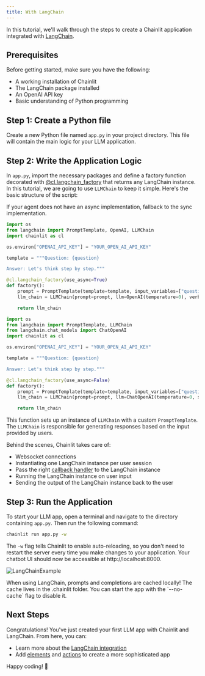 ```yaml
---
title: With LangChain
---
```


In this tutorial, we'll walk through the steps to create a Chainlit application integrated with [LangChain](https://github.com/hwchase17/langchain).

## Prerequisites

Before getting started, make sure you have the following:

- A working installation of Chainlit
- The LangChain package installed
- An OpenAI API key
- Basic understanding of Python programming

## Step 1: Create a Python file

Create a new Python file named `app.py` in your project directory. This file will contain the main logic for your LLM application.

## Step 2: Write the Application Logic

In `app.py`, import the necessary packages and define a factory function decorated with [@cl.langchain_factory](/api-reference/langchain/langchain-factory) that returns any LangChain instance. In this tutorial, we are going to use `LLMChain` to keep it simple. Here's the basic structure of the script:

<Note>
  If your agent does not have an async implementation, fallback to the sync
  implementation.
</Note>

<CodeGroup>

```python Async
import os
from langchain import PromptTemplate, OpenAI, LLMChain
import chainlit as cl

os.environ["OPENAI_API_KEY"] = "YOUR_OPEN_AI_API_KEY"

template = """Question: {question}

Answer: Let's think step by step."""

@cl.langchain_factory(use_async=True)
def factory():
    prompt = PromptTemplate(template=template, input_variables=["question"])
    llm_chain = LLMChain(prompt=prompt, llm=OpenAI(temperature=0), verbose=True)

    return llm_chain
```

```python Sync
import os
from langchain import PromptTemplate, LLMChain
from langchain.chat_models import ChatOpenAI
import chainlit as cl

os.environ["OPENAI_API_KEY"] = "YOUR_OPEN_AI_API_KEY"

template = """Question: {question}

Answer: Let's think step by step."""

@cl.langchain_factory(use_async=False)
def factory():
    prompt = PromptTemplate(template=template, input_variables=["question"])
    llm_chain = LLMChain(prompt=prompt, llm=ChatOpenAI(temperature=0, streaming=True))

    return llm_chain
```

</CodeGroup>

This function sets up an instance of `LLMChain` with a custom `PromptTemplate`. The `LLMChain` is responsible for generating responses based on the input provided by users.

Behind the scenes, Chainlit takes care of:

- Websocket connections
- Instantiating one LangChain instance per user session
- Pass the right [callback handler](/api-reference/langchain/callbacks) to the LangChain instance
- Running the LangChain instance on user input
- Sending the output of the LangChain instance back to the user

## Step 3: Run the Application

To start your LLM app, open a terminal and navigate to the directory containing `app.py`. Then run the following command:

```bash
chainlit run app.py -w
```

The `-w` flag tells Chainlit to enable auto-reloading, so you don't need to restart the server every time you make changes to your application. Your chatbot UI should now be accessible at http://localhost:8000.

![LangChainExample](/images/langchain-example.png)

<Warning>
  When using LangChain, prompts and completions are cached locally! The cache
  lives in the .chainlit folder. You can start the app with the `--no-cache`
  flag to disable it.
</Warning>

## Next Steps

Congratulations! You've just created your first LLM app with Chainlit and LangChain. From here, you can:

- Learn more about the [LangChain integration](/api-reference/langchain)
- Add [elements](/concepts/elements) and [actions](/concepts/actions) to create a more sophisticated app

Happy coding! 🎉
